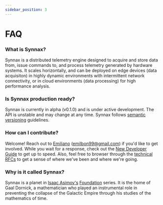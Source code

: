 ```yaml
---
sidebar_position: 3
---
```


# FAQ

### What is Synnax?

Synnax is a distributed telemetry engine designed to acquire and store data
from, issue commands to, and process telemetry generated by hardware systems. It
scales horizontally, and can be deployed on edge devices (data acquisiton) in
highly dynamic environments with intermittent network connectivity, or in cloud
environments (data processing) for high performance analysis.

### Is Synnax production ready?

Synnax is currently in alpha (v0.1.0) and is under active development. The API is
unstable and may change at any time. Synnax follows [semantic versioning](https://semver.org/)
guidelines.

### How can I contribute?

Welcome! Reach out to [Emiliano](mailto:emilbon99@gmail.com)
(emilbon99@gmail.com) if you'd like to get involved. While you wait for a response,
check out the [New Developer Guide](/category/developers)
to get up to speed. Also, feel free to browser through the
[technical RFCs](/category/technical-rfcs) to get a sense
of where we've been and where we're going.

### Why is it called Synnax?

Synnax is a planet in [Isaac Asimov's](https://en.wikipedia.org/wiki/Isaac_Asimov)
[Foundation](https://en.wikipedia.org/wiki/Foundation_series) series. It is the home
of Gaal Dornick, a mathematician who played an instrumental role in preventing the
collapse of the Galactic Empire through his studies of the mathematics of time.

